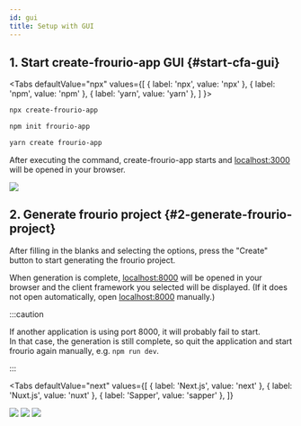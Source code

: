 ```yaml
---
id: gui
title: Setup with GUI
---
```


## 1. Start create-frourio-app GUI {#start-cfa-gui}


<Tabs
  defaultValue="npx"
  values={[
    { label: 'npx', value: 'npx' },
    { label: 'npm', value: 'npm' },
    { label: 'yarn', value: 'yarn' },
  ]
}>
<TabItem value="npx">

```sh
npx create-frourio-app
```

</TabItem>
<TabItem value="npm">

```sh
npm init frourio-app
```

</TabItem>
<TabItem value="yarn">

```sh
yarn create frourio-app
```

</TabItem>
</Tabs>

After executing the command, create-frourio-app starts and [localhost:3000](http://localhost:3000) will be opened in your browser.

<BrowserWindow url="http://localhost:3000">
  <img src="/img/cfa-gui.png" />
</BrowserWindow>

## 2. Generate frourio project {#2-generate-frourio-project}

After filling in the blanks and selecting the options, press the "Create" button to start generating the frourio project.

When generation is complete, [localhost:8000](http://localhost:8000) will be opened in your browser and the client framework you selected will be displayed.
(If it does not open automatically, open [localhost:8000](http://localhost:8000) manually.)

:::caution

If another application is using port 8000, it will probably fail to start.  
In that case, the generation is still complete, so quit the application and start frourio again manually, e.g. `npm run dev`.

:::

<Tabs
  defaultValue="next"
  values={[
    { label: 'Next.js', value: 'next' },
    { label: 'Nuxt.js', value: 'nuxt' },
    { label: 'Sapper', value: 'sapper' },
  ]}
>
  <TabItem value="next">
    <BrowserWindow url="http://localhost:8000">
      <img src="/img/cfa-done-next.png" />
    </BrowserWindow>
  </TabItem>
  <TabItem value="nuxt">
    <BrowserWindow url="http://localhost:8000">
      <img src="/img/cfa-done-nuxt.png" />
    </BrowserWindow>
  </TabItem>
  <TabItem value="sapper">
    <BrowserWindow url="http://localhost:8000">
      <img src="/img/cfa-done-sapper.png" />
    </BrowserWindow>
  </TabItem>
</Tabs>
